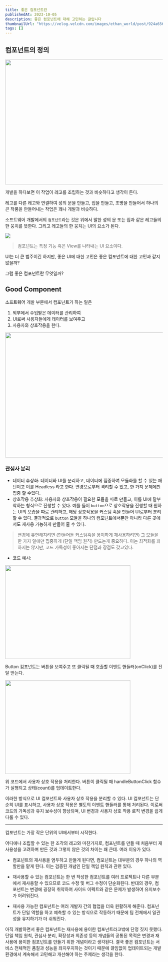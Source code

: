 ```yaml
---
title: 좋은 컴포넌트란
publishedAt: 2023-10-05
description: 좋은 컴포넌트에 대해 고민하는 글입니다
thumbnailUrl: "https://velog.velcdn.com/images/ethan_world/post/924a656a-26e1-44c2-ac16-67e6e8fe87fa/image.png"
tags: []
---
```


## 컴포넌트의 정의

<Image
  src="https://velog.velcdn.com/images/ethan_world/post/924a656a-26e1-44c2-ac16-67e6e8fe87fa/image.png"
  width="600"
  height="400"
/>

개발을 하다보면 이 작업이 레고를 조립하는 것과 비슷하다고 생각이 든다.

레고를 다른 레고와 연결하여 성의 문을 만들고, 집을 만들고, 조명을 만들어서 하나의 큰 작품을 만들어내는 작업은 꽤나 개발과 비슷하다.

소프트웨어 개발에서의 `컴포넌트`라는 것은 위에서 말한 성의 문 또는 집과 같은 레고들의 한 뭉치를 뜻한다. 그리고 레고들의 한 뭉치는 UI의 요소가 된다.

![](https://velog.velcdn.com/images/ethan_world/post/9e416714-7c89-4d32-950e-d7382a4218b8/image.png)

> 컴포넌트는 특정 기능 혹은 View를 나타내는 UI 요소이다.

UI는 더 큰 범주이긴 하지만, 좋은 UI에 대한 고민은 좋은 컴포넌트에 대한 고민과 같지 않을까?

그럼 좋은 컴포넌트란 무엇일까?

## Good Component

소프트웨어 개발 부분에서 컴포넌트가 하는 일은

1. 외부에서 주입받은 데이터를 관리하여
2. UI로써 사용자들에게 데이터를 보여주고
3. 사용자와 상호작용을 한다.

<Image
  src="https://velog.velcdn.com/images/ethan_world/post/ee1621af-c37e-401f-b8f2-041b247a77e2/image.png"
  width="700"
  height="400"
/>

### 관심사 분리

- 데이터 추상화: 데이터와 UI를 분리하고, 데이터에 집중하여 모듈화를 할 수 있는 패턴이고 이를 Headless 라고 한다. 변경으로부터 격리할 수 있고, 한 가지 문제에만 집중 할 수있다.
- 상호작용 추상화: 사용자와 상호작용이 필요한 모듈을 따로 만들고, 이를 UI에 탈부착하는 형식으로 진행할 수 있다. 예를 들어 `button`으로 상호작용을 진행할 때 원하는 UI의 모습을 따로 관리하고, 해당 상호작용을 커스텀 훅을 만들어 UI로부터 분리할 수 있다. 결과적으로 `button` 모듈을 하나의 컴포넌트에서뿐만 아니라 다른 곳에서도 재사용 가능하게 만들어 줄 수 있다.

> 변경에 유연해지려면 (만들어둔 커스텀훅을 용이하게 재사용하려면) 그 모듈을 한 가지 일에만 집중하게 (단일 책임 원칙) 만드는게 중요하다. 이는 최적화를 꾀하지는 않지만, 코드 가독성이 좋아지는 단점과 장점도 갖고있다.

- 코드 예시:

<Image
  src="https://velog.velcdn.com/images/ethan_world/post/c05f1f43-ee75-4e61-a0d9-8f5872d29281/image.png"
  width="400"
  height="300"
/>

Button 컴포넌트는 버튼을 보여주고 또 클릭될 때 호출할 이벤트 핸들러(onClick)를 전달 받는다.

<Image
  src="https://velog.velcdn.com/images/ethan_world/post/a7692ff8-1a40-41e0-9058-ed9e976ded67/image.png"
  width="400"
  height="300"
/>

위 코드에서 사용자 상호 작용을 처리한다. 버튼이 클릭될 때 handleButtonClick 함수가 실행되고 상태(count)를 업데이트한다.

이러한 방식으로 UI 컴포넌트와 사용자 상호 작용을 분리할 수 있다. UI 컴포넌트는 단순히 UI를 표시하고, 사용자 상호 작용은 별도의 이벤트 핸들러를 통해 처리된다. 이로써 코드의 가독성과 유지 보수성이 향상되며, UI 변경과 사용자 상호 작용 로직 변경을 쉽게 다룰 수 있다.

---

컴포넌트는 가장 작은 단위의 UI에서부터 시작한다.

어디에나 조립할 수 있는 한 조각의 레고와 마찬가지로, 컴포넌트를 만들 때 처음부터 재사용성을 고려하며 만든 것과 그렇지 않은 것의 차이는 꽤 큰데. 여러 이유가 있다.

- 컴포넌트의 재사용을 염두하고 만들게 된다면, 컴포넌트는 대부분의 경우 하나의 역할만을 맡게 된다. 이는 검증된 개념인 단일 책임 원칙과 관련 있다.

- 재사용할 수 있는 컴포넌트는 한 번 작성한 컴포넌트를 여러 프로젝트나 다른 부분에서 재사용할 수 있으므로 코드 수정 및 버그 수정이 단순화된다. 반대의 경우, 컴포넌트는 변경에 굉장히 취약하여 사이드 이펙트와 같은 문제가 발생하여 유지보수가 어려워진다.

- 재사용 가능한 컴포넌트는 여러 개발자 간의 협업을 더욱 원활하게 해준다. 컴포넌트가 단일 역할을 하고 예측할 수 있는 방식으로 작동하기 때문에 팀 전체에서 일관성을 유지하기가 더 쉬워진다.

아직 개발하면서 좋은 컴포넌트는 재사용에 용이한 컴포넌트라고밖에 단정 짓지 못했다. 단일 책임 원칙, 관심사 분리, 확장성과 의존성 등의 개념들의 공통된 목적은 변경과 재사용에 용이한 컴포넌트를 만들기 위한 개념이라고 생각된다. 결국 좋은 컴포넌트는 서비스 전체적인 품질과 성능을 좌지우지하는 것이기 때문에 끊임없이 업데이트되는 개발 환경에서 계속해서 고민해고 개선해야 하는 주제라는 생각을 한다.
